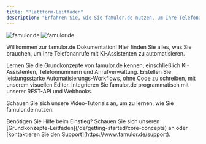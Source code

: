 ```yaml
---
title: "Plattform-Leitfaden"
description: "Erfahren Sie, wie Sie famulor.de nutzen, um Ihre Telefonanrufe mit KI zu automatisieren"
---
```


<img
  className="block dark:hidden"
  src="/famulor-platform-voice-ai.webp"
  alt="famulor.de"
/>
<img
  className="hidden dark:block"
  src="/famulor-platform-voice-ai.webp"
  alt="famulor.de"
/>

Willkommen zur famulor.de Dokumentation! Hier finden Sie alles, was Sie brauchen, um
Ihre Telefonanrufe mit KI-Assistenten zu automatisieren.

<CardGroup cols={2}>
  <Card
    title="Plattform-Leitfaden"
    icon="book"
    href="/de/platform-guide/overview"
    color="#1FD5F9">
    Lernen Sie die Grundkonzepte von famulor.de kennen, einschließlich KI-Assistenten,
    Telefonnummern und Anrufverwaltung.
  </Card>
  <Card
    title="No-Code Automatisierung"
    icon="wand-magic-sparkles"
    href="/de/automation-platform/introduction"
    color="#1FD5F9">
    Erstellen Sie leistungsstarke Automatisierungs-Workflows, ohne Code zu schreiben,
    mit unserem visuellen Editor.
  </Card>
  <Card
    title="API-Referenz"
    icon="code"
    href="/de/api-reference/introduction"
    color="#1FD5F9">
    Integrieren Sie famulor.de programmatisch mit unserer REST-API und Webhooks.
  </Card>
  
  <Card
    title="Video-Tutorials"
    icon="video"
    href="/de/automation-platform/tutorials/"
    color="#1FD5F9">
    Schauen Sie sich unsere Video-Tutorials an, um zu lernen, wie Sie famulor.de nutzen.
  </Card>
</CardGroup>

<Note>
  Benötigen Sie Hilfe beim Einstieg? Schauen Sie sich unseren [Grundkonzepte-Leitfaden](/de/getting-started/core-concepts) an oder [kontaktieren Sie den Support](https://www.famulor.de/support).
</Note> 